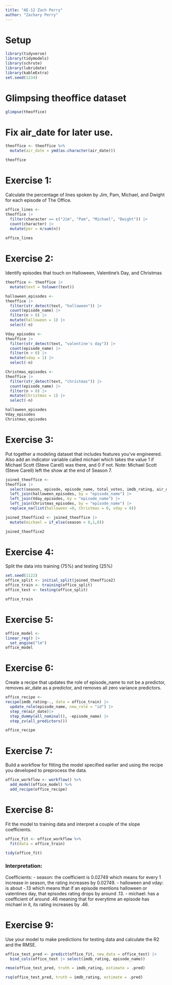 ```yaml
---
title: "AE-12 Zach Perry"
author: "Zachary Perry"
---
```


# Setup
```r
library(tidyverse)
library(tidymodels)
library(schrute)
library(lubridate)
library(kableExtra)
set.seed(1234)
```

# Glimpsing theoffice dataset
```r
glimpse(theoffice)
```
# Fix air_date for later use.
```r
theoffice <- theoffice %>%
  mutate(air_date = ymd(as.character(air_date)))

theoffice
```
# Exercise 1:
Calculate the percentage of lines spoken by Jim, Pam, Michael, and Dwight for each episode of The Office.
```r
office_lines <-
theoffice |>
  filter(character == c("Jim", "Pam", "Michael", "Dwight")) |>
  count(character) |>
  mutate(per = n/sum(n))
  
office_lines
```

# Exercise 2:
Identify episodes that touch on Halloween, Valentine's Day, and Christmas
```r

theoffice <- theoffice |>
  mutate(text = tolower(text))

halloween_episodes <-
theoffice |>
  filter(str_detect(text, "halloween")) |>
  count(episode_name) |>
  filter(n > 0) |>
  mutate(halloween = 1) |>
  select(-n)

Vday_episodes <-
theoffice |>
  filter(str_detect(text, "valentine's day")) |>
  count(episode_name) |>
  filter(n > 0) |>
  mutate(vday = 1) |>
  select(-n)

Christmas_episodes <-
theoffice |>
  filter(str_detect(text, "christmas")) |>
  count(episode_name) |>
  filter(n > 0) |>
  mutate(Christmas = 1) |>
  select(-n)

halloween_episodes
Vday_episodes
Christmas_episodes
```

# Exercise 3:
Put together a modeling dataset that includes features you've engineered. Also add an indicator variable called michael which takes the value 1 if Michael Scott (Steve Carell) was there, and 0 if not. Note: Michael Scott (Steve Carell) left the show at the end of Season 7.
```r

joined_theoffice <-
theoffice |>
  select(season, episode, episode_name, total_votes, imdb_rating, air_date) |>
  left_join(halloween_episodes, by = "episode_name") |>
  left_join(Vday_episodes, by = "episode_name") |> 
  left_join(Christmas_episodes, by = "episode_name") |>
  replace_na(list(halloween =0, Christmas = 0, vday = 0))

joined_theoffice2 <- joined_theoffice |>
  mutate(michael = if_else(season < 8,1,0))

joined_theoffice2
```

# Exercise 4:
Split the data into training (75%) and testing (25%)
```r
set.seed(1122)
office_split <- initial_split(joined_theoffice2)
office_train <- training(office_split)
office_test <- testing(office_split)

office_train

```


# Exercise 5:
```r
office_model <-
linear_reg() |>
  set_engine("lm")
office_model
```

# Exercise 6:
Create a recipe that updates the role of episode_name to not be a predictor, removes air_date as a predictor, and removes all zero variance predictors.
```r

office_recipe <-
recipe(imdb_rating~., data = office_train) |>
  update_role(episode_name, new_role = "id") |>
  step_rm(air_date)|>
  step_dummy(all_nominal(), -episode_name) |>
  step_zv(all_predictors())

office_recipe
```

# Exercise 7:
Build a workflow for fitting the model specified earlier and using the recipe you developed to preprocess the data.
```r
office_workflow <- workflow() %>%
  add_model(office_model) %>%
  add_recipe(office_recipe)
```

# Exercise 8:
Fit the model to training data and interpret a couple of the slope coefficients.
```r
office_fit <- office_workflow %>%
  fit(data = office_train)

tidy(office_fit)
```

### Interpretation:
Coefficients:
- season: the coefficient is 0.02749 which means for every 1 increase in season, the rating increases by 0.02749.
- halloween and vday: is about -.13 which means that if an episode mentions halloween or valentines day, that episodes rating drops by around .13.
- michael: has a coefficient of around .46 meaning that for everytime an episode has michael in it, its rating increases by .46.

# Exercise 9:
Use your model to make predictions for testing data and calculate the R2 and the RMSE.
```r
office_test_pred <- predict(office_fit, new_data = office_test) |>
  bind_cols(office_test |> select(imdb_rating, episode_name))

rmse(office_test_pred, truth = imdb_rating, estimate = .pred)
```
```r
rsq(office_test_pred, truth = imdb_rating, estimate = .pred)
```

















